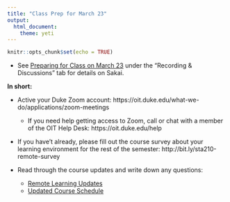 ```yaml
---
title: "Class Prep for March 23"
output: 
  html_document: 
    theme: yeti
---
```


```r
knitr::opts_chunk$set(echo = TRUE)
```

- See [Preparing for Class on March 23](https://sakai.duke.edu/portal/site/7910c7f6-38be-4607-865d-adf5b0156d4c/tool/162ed866-22a7-47f7-8021-ebd130edbf0a/discussionForum/message/dfViewThread) under the "Recording & Discussions" tab for details on Sakai. 

**In short:**

- Active your Duke Zoom account: https://oit.duke.edu/what-we-do/applications/zoom-meetings
  - If you need help getting access to Zoom, call or chat with a member of the OIT Help Desk: https://oit.duke.edu/help
  
- If you have't already, please fill out the course survey about your learning environment for the rest of the semester:  http://bit.ly/sta210-remote-survey

- Read through the course updates and write down any questions:

  - [Remote Learning Updates](https://www2.stat.duke.edu/courses/Spring20/sta210.001/covid-19-updates.html)
  - [Updated Course Schedule](https://www2.stat.duke.edu/courses/Spring20/sta210.001/schedule.html)

